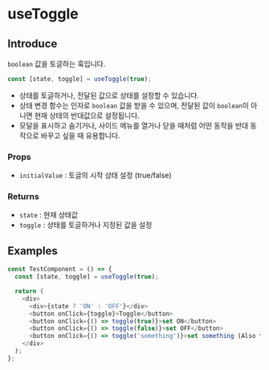 # useToggle

## Introduce

`boolean` 값을 토글하는 훅입니다.

```ts
const [state, toggle] = useToggle(true);
```

- 상태를 토글하거나, 전달된 값으로 상태를 설정할 수 있습니다.
- 상태 변경 함수는 인자로 `boolean` 값을 받을 수 있으며, 전달된 값이 `boolean`이 아니면 현재 상태의 반대값으로 설정됩니다.
- 모달을 표시하고 숨기거나, 사이드 메뉴를 열거나 닫을 때처럼 어떤 동작을 반대 동작으로 바꾸고 싶을 때 유용합니다.

### Props

- `initialValue` : 토글의 시작 상태 설정 (true/false)

### Returns

- `state` : 현재 상태값
- `toggle` : 상태를 토글하거나 지정된 값을 설정

## Examples

```ts copy filename="TestComponent.tsx" /targetRef/
const TestComponent = () => {
  const [state, toggle] = useToggle(true);

  return (
    <div>
      <div>{state ? 'ON' : 'OFF'}</div>
      <button onClick={toggle}>Toggle</button>
      <button onClick={() => toggle(true)}>set ON</button>
      <button onClick={() => toggle(false)}>set OFF</button>
      <button onClick={() => toggle('something')}>set something (Also toggle)</button>
    </div>
  );
};
```
